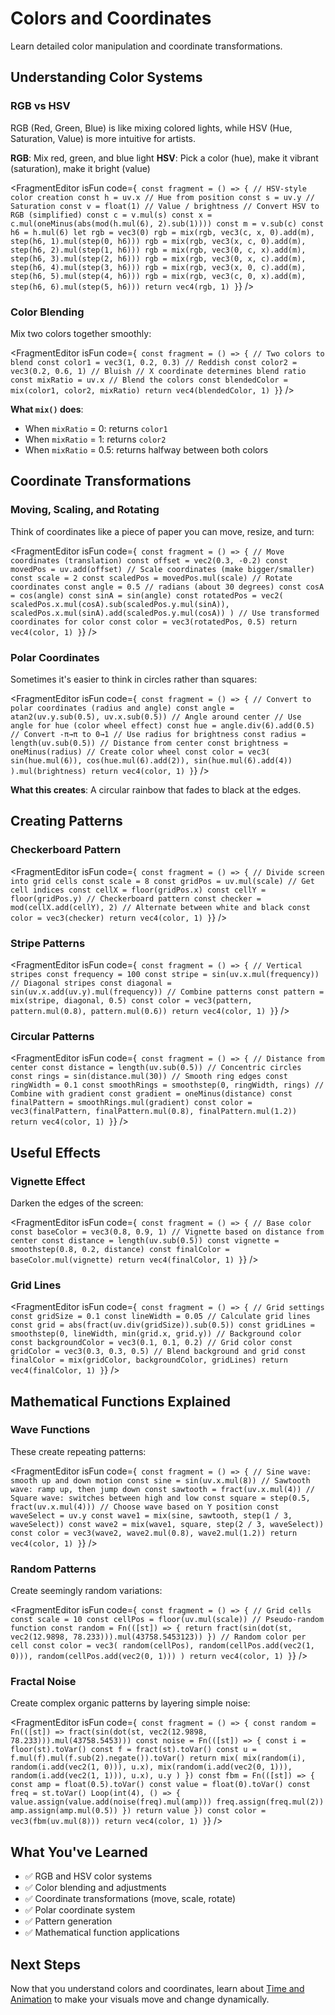 # Colors and Coordinates


Learn detailed color manipulation and coordinate transformations.

## Understanding Color Systems

### RGB vs HSV

RGB (Red, Green, Blue) is like mixing colored lights, while HSV (Hue, Saturation, Value) is more intuitive for artists.

**RGB**: Mix red, green, and blue light
**HSV**: Pick a color (hue), make it vibrant (saturation), make it bright (value)

<FragmentEditor
        isFun
        code={`
const fragment = () => {
        // HSV-style color creation
        const h = uv.x // Hue from position
        const s = uv.y // Saturation
        const v = float(1) // Value / brightness
        // Convert HSV to RGB (simplified)
        const c = v.mul(s)
        const x = c.mul(oneMinus(abs(mod(h.mul(6), 2).sub(1))))
        const m = v.sub(c)
        const h6 = h.mul(6)
        let rgb = vec3(0)
        rgb = mix(rgb, vec3(c, x, 0).add(m), step(h6, 1).mul(step(0, h6)))
        rgb = mix(rgb, vec3(x, c, 0).add(m), step(h6, 2).mul(step(1, h6)))
        rgb = mix(rgb, vec3(0, c, x).add(m), step(h6, 3).mul(step(2, h6)))
        rgb = mix(rgb, vec3(0, x, c).add(m), step(h6, 4).mul(step(3, h6)))
        rgb = mix(rgb, vec3(x, 0, c).add(m), step(h6, 5).mul(step(4, h6)))
        rgb = mix(rgb, vec3(c, 0, x).add(m), step(h6, 6).mul(step(5, h6)))
        return vec4(rgb, 1)
}`}
/>

### Color Blending

Mix two colors together smoothly:

<FragmentEditor
        isFun
        code={`
const fragment = () => {
        // Two colors to blend
        const color1 = vec3(1, 0.2, 0.3) // Reddish
        const color2 = vec3(0.2, 0.6, 1) // Bluish
        // X coordinate determines blend ratio
        const mixRatio = uv.x
        // Blend the colors
        const blendedColor = mix(color1, color2, mixRatio)
        return vec4(blendedColor, 1)
}`}
/>

**What `mix()` does**:

- When `mixRatio` = 0: returns `color1`
- When `mixRatio` = 1: returns `color2`
- When `mixRatio` = 0.5: returns halfway between both colors

## Coordinate Transformations

### Moving, Scaling, and Rotating

Think of coordinates like a piece of paper you can move, resize, and turn:

<FragmentEditor
        isFun
        code={`
const fragment = () => {
        // Move coordinates (translation)
        const offset = vec2(0.3, -0.2)
        const movedPos = uv.add(offset)
        // Scale coordinates (make bigger/smaller)
        const scale = 2
        const scaledPos = movedPos.mul(scale)
        // Rotate coordinates
        const angle = 0.5 // radians (about 30 degrees)
        const cosA = cos(angle)
        const sinA = sin(angle)
        const rotatedPos = vec2(
                scaledPos.x.mul(cosA).sub(scaledPos.y.mul(sinA)),
                scaledPos.x.mul(sinA).add(scaledPos.y.mul(cosA))
        )
        // Use transformed coordinates for color
        const color = vec3(rotatedPos, 0.5)
        return vec4(color, 1)
}`}
/>

### Polar Coordinates

Sometimes it's easier to think in circles rather than squares:

<FragmentEditor
        isFun
        code={`
const fragment = () => {
        // Convert to polar coordinates (radius and angle)
        const angle = atan2(uv.y.sub(0.5), uv.x.sub(0.5)) // Angle around center
        // Use angle for hue (color wheel effect)
        const hue = angle.div(6).add(0.5) // Convert -π→π to 0→1
        // Use radius for brightness
        const radius = length(uv.sub(0.5)) // Distance from center
        const brightness = oneMinus(radius)
        // Create color wheel
        const color = vec3(
                sin(hue.mul(6)),
                cos(hue.mul(6).add(2)),
                sin(hue.mul(6).add(4))
        ).mul(brightness)
        return vec4(color, 1)
}`}
/>

**What this creates**: A circular rainbow that fades to black at the edges.

## Creating Patterns

### Checkerboard Pattern

<FragmentEditor
        isFun
        code={`
const fragment = () => {
        // Divide screen into grid cells
        const scale = 8
        const gridPos = uv.mul(scale)
        // Get cell indices
        const cellX = floor(gridPos.x)
        const cellY = floor(gridPos.y)
        // Checkerboard pattern
        const checker = mod(cellX.add(cellY), 2)
        // Alternate between white and black
        const color = vec3(checker)
        return vec4(color, 1)
}`}
/>

### Stripe Patterns

<FragmentEditor
        isFun
        code={`
const fragment = () => {
        // Vertical stripes
        const frequency = 100
        const stripe = sin(uv.x.mul(frequency))
        // Diagonal stripes
        const diagonal = sin(uv.x.add(uv.y).mul(frequency))
        // Combine patterns
        const pattern = mix(stripe, diagonal, 0.5)
        const color = vec3(pattern, pattern.mul(0.8), pattern.mul(0.6))
        return vec4(color, 1)
}`}
/>

### Circular Patterns

<FragmentEditor
        isFun
        code={`
const fragment = () => {
        // Distance from center
        const distance = length(uv.sub(0.5))
        // Concentric circles
        const rings = sin(distance.mul(30))
        // Smooth ring edges
        const ringWidth = 0.1
        const smoothRings = smoothstep(0, ringWidth, rings)
        // Combine with gradient
        const gradient = oneMinus(distance)
        const finalPattern = smoothRings.mul(gradient)
        const color = vec3(finalPattern, finalPattern.mul(0.8), finalPattern.mul(1.2))
        return vec4(color, 1)
}`}
/>

## Useful Effects

### Vignette Effect

Darken the edges of the screen:

<FragmentEditor
        isFun
        code={`
const fragment = () => {
        // Base color
        const baseColor = vec3(0.8, 0.9, 1)
        // Vignette based on distance from center
        const distance = length(uv.sub(0.5))
        const vignette = smoothstep(0.8, 0.2, distance)
        const finalColor = baseColor.mul(vignette)
        return vec4(finalColor, 1)
}`}
/>

### Grid Lines

<FragmentEditor
        isFun
        code={`
const fragment = () => {
        // Grid settings
        const gridSize = 0.1
        const lineWidth = 0.05
        // Calculate grid lines
        const grid = abs(fract(uv.div(gridSize)).sub(0.5))
        const gridLines = smoothstep(0, lineWidth, min(grid.x, grid.y))
        // Background color
        const backgroundColor = vec3(0.1, 0.1, 0.2)
        // Grid color
        const gridColor = vec3(0.3, 0.3, 0.5)
        // Blend background and grid
        const finalColor = mix(gridColor, backgroundColor, gridLines)
        return vec4(finalColor, 1)
}`}
/>

## Mathematical Functions Explained

### Wave Functions

These create repeating patterns:

<FragmentEditor
        isFun
        code={`
const fragment = () => {
        // Sine wave: smooth up and down motion
        const sine = sin(uv.x.mul(8))
        // Sawtooth wave: ramp up, then jump down
        const sawtooth = fract(uv.x.mul(4))
        // Square wave: switches between high and low
        const square = step(0.5, fract(uv.x.mul(4)))
        // Choose wave based on Y position
        const waveSelect = uv.y
        const wave1 = mix(sine, sawtooth, step(1 / 3, waveSelect))
        const wave2 = mix(wave1, square, step(2 / 3, waveSelect))
        const color = vec3(wave2, wave2.mul(0.8), wave2.mul(1.2))
        return vec4(color, 1)
}`}
/>

### Random Patterns

Create seemingly random variations:

<FragmentEditor
        isFun
        code={`
const fragment = () => {
        // Grid cells
        const scale = 10
        const cellPos = floor(uv.mul(scale))
        // Pseudo-random function
        const random = Fn(([st]) => {
                return fract(sin(dot(st, vec2(12.9898, 78.233))).mul(43758.5453123))
        })
        // Random color per cell
        const color = vec3(
                random(cellPos),
                random(cellPos.add(vec2(1, 0))),
                random(cellPos.add(vec2(0, 1)))
        )
        return vec4(color, 1)
}`}
/>

### Fractal Noise

Create complex organic patterns by layering simple noise:

<FragmentEditor
        isFun
        code={`
const fragment = () => {
        const random = Fn(([st]) => fract(sin(dot(st, vec2(12.9898, 78.233))).mul(43758.5453)))
        const noise = Fn(([st]) => {
                const i = floor(st).toVar()
                const f = fract(st).toVar()
                const u = f.mul(f).mul(f.sub(2).negate()).toVar()
                return mix(
                        mix(random(i), random(i.add(vec2(1, 0))), u.x),
                        mix(random(i.add(vec2(0, 1))), random(i.add(vec2(1, 1))), u.x),
                        u.y
                )
        })
        const fbm = Fn(([st]) => {
                const amp = float(0.5).toVar()
                const value = float(0).toVar()
                const freq = st.toVar()
                Loop(int(4), () => {
                        value.assign(value.add(noise(freq).mul(amp)))
                        freq.assign(freq.mul(2))
                        amp.assign(amp.mul(0.5))
                })
                return value
        })
        const color = vec3(fbm(uv.mul(8)))
        return vec4(color, 1)
}`}
/>

## What You've Learned

- ✅ RGB and HSV color systems
- ✅ Color blending and adjustments
- ✅ Coordinate transformations (move, scale, rotate)
- ✅ Polar coordinate system
- ✅ Pattern generation
- ✅ Mathematical function applications

## Next Steps

Now that you understand colors and coordinates, learn about [Time and Animation](03-time-animation.md) to make your visuals move and change dynamically.
